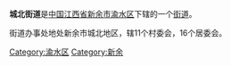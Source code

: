 {{unreferenced|time=2018-07-18T10:50:07+00:00}}
{{中国乡级行政区
|行政区全称 = 城北街道
|景观照片文件名 = 
|景观照片描述 = 
|汉语拼音 =
|其他语言 = 
|其他语言名称 = 
|位置图文件名 = 
|位置图描述 = 
|自定义图片=
|上级行政区 = [[江西省|江西省]][[新余市|新余市]][[渝水区|渝水区]]
|行政区类别 = [[街道_(行政区划)|街道]]
|行政区划代码 = 
|行政区划 = 
|村委会 = 11
|居委会 = 16
|建置时间 = 
|领导职位 = 
|领导名称 = 
|政府驻地 = 
|毗邻 = 
|地理坐标 = 
|总面积 = 
|总人口 = 9.50万人
|户籍人口 = 
|户籍人口年份 = 
|常住人口 = 
|常住人口年份 = 
|人口密度 = 
|GDP = 
|邮政编码 = 
|电话区号 = 
|官方网站 = 
|网站名称 = 
}}
'''城北街道'''是[[中华人民共和国|中国]][[江西省|江西省]][[新余市|新余市]][[渝水区|渝水区]]下辖的一个[[街道_(行政区划)|街道]]。

街道办事处地处新余市城北地区，辖11个村委会，16个居委会。

{{江西小作品}}
{{渝水区行政区划}}

[[Category:渝水区|Category:渝水区]]
[[Category:新余|Category:新余]]